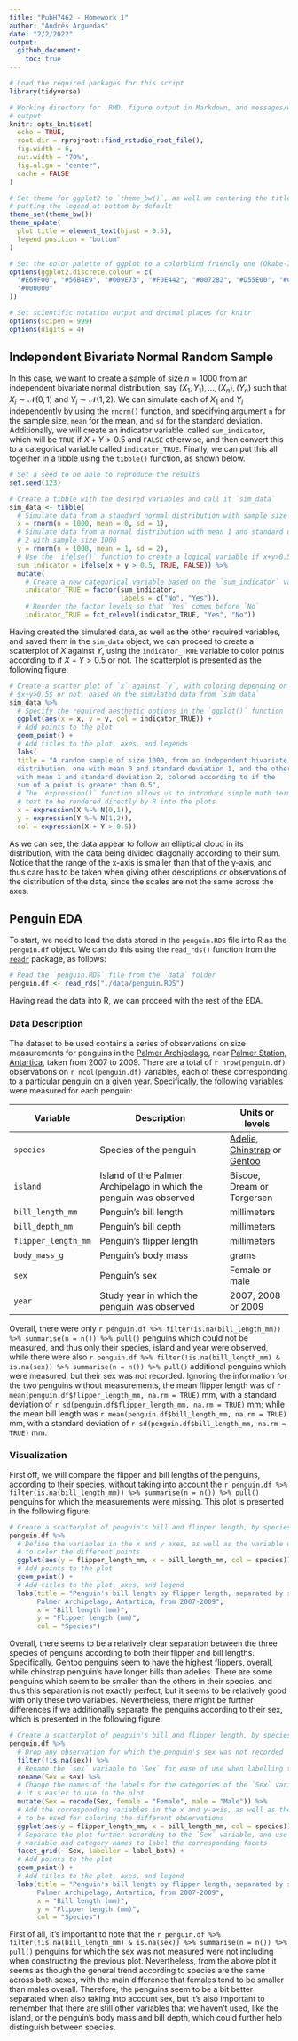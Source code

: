 ```yaml
---
title: "PubH7462 - Homework 1"
author: "Andrés Arguedas"
date: "2/2/2022"
output: 
  github_document:
    toc: true
---
```


```r
# Load the required packages for this script
library(tidyverse)

# Working directory for .RMD, figure output in Markdown, and messages/warnings
# output
knitr::opts_knit$set(
  echo = TRUE,
  root.dir = rprojroot::find_rstudio_root_file(),
  fig.width = 6,
  out.width = "70%",
  fig.align = "center",
  cache = FALSE
)

# Set theme for ggplot2 to `theme_bw()`, as well as centering the title and
# putting the legend at bottom by default
theme_set(theme_bw())
theme_update(
  plot.title = element_text(hjust = 0.5),
  legend.position = "bottom"
)

# Set the color palette of ggplot to a colorblind friendly one (Okabe-Ito)
options(ggplot2.discrete.colour = c(
  "#E69F00", "#56B4E9", "#009E73", "#F0E442", "#0072B2", "#D55E00", "#CC79A7",
  "#000000"
))

# Set scientific notation output and decimal places for knitr
options(scipen = 999)
options(digits = 4)
```

## Independent Bivariate Normal Random Sample

In this case, we want to create a sample of size $n = 1000$ from an independent bivariate normal distribution, say $(X_1, Y_1), \dots, (X_n), (Y_n)$ such that $X_i \sim \mathcal{N} (0,1)$ and $Y_i \sim \mathcal{N} (1,2)$. We can simulate each of $X_1$ and $Y_i$ independently by using the `rnorm()` function, and specifying argument `n` for the sample size, `mean` for the mean, and `sd` for the standard deviation. Additionally, we will create an indicator variable, called `sum_indicator`, which will be `TRUE` if $X + Y > 0.5$ and `FALSE` otherwise, and then convert this to a categorical variable called `indicator_TRUE`. Finally, we can put this all together in a tibble using the `tibble()` function, as shown below.

```r
# Set a seed to be able to reproduce the results
set.seed(123)

# Create a tibble with the desired variables and call it `sim_data`
sim_data <- tibble(
  # Simulate data from a standard normal distribution with sample size 1000
  x = rnorm(n = 1000, mean = 0, sd = 1),
  # Simulate data from a normal distribution with mean 1 and standard deviation
  # 2 with sample size 1000
  y = rnorm(n = 1000, mean = 1, sd = 2),
  # Use the `ifelse()` function to create a logical variable if x+y>0.5
  sum_indicator = ifelse(x + y > 0.5, TRUE, FALSE)) %>% 
  mutate(
    # Create a new categorical variable based on the `sum_indicator` variable
    indicator_TRUE = factor(sum_indicator,
                            labels = c("No", "Yes")),
    # Reorder the factor levels so that `Yes` comes before `No`
    indicator_TRUE = fct_relevel(indicator_TRUE, "Yes", "No"))
```

Having created the simulated data, as well as the other required variables, and saved them in the `sim_data` object, we can proceed to create a scatterplot of $X$ against $Y$, using the `indicator_TRUE` variable to color points according to if $X+Y>0.5$ or not. The scatterplot is presented as the following figure:

```r
# Create a scatter plot of `x` against `y`, with coloring depending on if
# $x+y>0.5$ or not, based on the simulated data from `sim_data`
sim_data %>% 
  # Specify the required aesthetic options in the `ggplot()` function
  ggplot(aes(x = x, y = y, col = indicator_TRUE)) +
  # Add points to the plot
  geom_point() +
  # Add titles to the plot, axes, and legends
  labs(
  title = "A random sample of size 1000, from an independent bivariate normal 
  distribution, one with mean 0 and standard deviation 1, and the other 
  with mean 1 and standard deviation 2, colored according to if the 
  sum of a point is greater than 0.5",
  # The `expression()` function allows us to introduce simple math terms into
  # text to be rendered directly by R into the plots
  x = expression(X %~% N(0,1)),
  y = expression(Y %~% N(1,2)),
  col = expression(X + Y > 0.5))
```

As we can see, the data appear to follow an elliptical cloud in its distribution, with the data being divided diagonally according to their sum. Notice that the range of the x-axis is smaller than that of the y-axis, and thus care has to be taken when giving other descriptions or observations of the distribution of the data, since the scales are not the same across the axes.

## Penguin EDA

To start, we need to load the data stored in the `penguin.RDS` file into R as the `penguin.df` object. We can do this using the `read_rds()` function from the [`readr`](https://readr.tidyverse.org) package, as follows:

```r
# Read the `penguin.RDS` file from the `data` folder
penguin.df <- read_rds("./data/penguin.RDS")
```

Having read the data into R, we can proceed with the rest of the EDA.

### Data Description

The dataset to be used contains a series of observations on size measurements for penguins in the [Palmer Archipelago](https://en.wikipedia.org/wiki/Palmer_Archipelago), near [Palmer Station, Antartica](https://en.wikipedia.org/wiki/Palmer_Station), taken from 2007 to 2009. There are a total of `r nrow(penguin.df)` observations on `r ncol(penguin.df)` variables, each of these corresponding to a particular penguin on a given year. Specifically, the following variables were measured for each penguin:


| Variable            | Description                                                        | Units or levels             |
|---------------------|--------------------------------------------------------------------|-----------------------------|
| `species`           | Species of the penguin                                             | [Adelie](https://en.wikipedia.org/wiki/Adélie_penguin), [Chinstrap](https://en.wikipedia.org/wiki/Chinstrap_penguin) or [Gentoo](https://en.wikipedia.org/wiki/Gentoo_penguin) |
| `island`            | Island of the Palmer Archipelago in which the penguin was observed | Biscoe, Dream or Torgersen  |
| `bill_length_mm`    | Penguin's bill length                                              | millimeters                 |
| `bill_depth_mm`     | Penguin's bill depth                                               | millimeters                 |
| `flipper_length_mm` | Penguin's flipper length                                           | millimeters                 |
| `body_mass_g`       | Penguin's body mass                                                | grams                       |
| `sex`               | Penguin's sex                                                      | Female or male              |
| `year`              | Study year in which the penguin was observed                       | 2007, 2008 or 2009          |

Overall, there were only `r penguin.df %>% filter(is.na(bill_length_mm)) %>% summarise(n = n()) %>% pull()` penguins which could not be measured, and thus only their species, island and year were observed, while there were also `r penguin.df %>% filter(!is.na(bill_length_mm) & is.na(sex)) %>% summarise(n = n()) %>% pull()` additional penguins which were measured, but their sex was not recorded. Ignoring the information for the two penguins without measurements, the mean flipper length was of `r mean(penguin.df$flipper_length_mm, na.rm = TRUE)` mm, with a standard deviation of `r sd(penguin.df$flipper_length_mm, na.rm = TRUE)` mm; while the mean bill length was `r mean(penguin.df$bill_length_mm, na.rm = TRUE)` mm, with a standard deviation of `r sd(penguin.df$bill_length_mm, na.rm = TRUE)` mm.

### Visualization

First off, we will compare the flipper and bill lengths of the penguins, according to their species, without taking into account the `r penguin.df %>% filter(is.na(bill_length_mm)) %>% summarise(n = n()) %>% pull()` penguins for which the measurements were missing. This plot is presented in the following figure:

```r
# Create a scatterplot of penguin's bill and flipper length, by species
penguin.df %>% 
  # Define the variables in the x and y axes, as well as the variable with which
  # to color the different points
  ggplot(aes(y = flipper_length_mm, x = bill_length_mm, col = species)) +
  # Add points to the plot
  geom_point() +
  # Add titles to the plot, axes, and legend
  labs(title = "Penguin's bill length by flipper length, separated by species, 
       Palmer Archipelago, Antartica, from 2007-2009",
       x = "Bill length (mm)",
       y = "Flipper length (mm)",
       col = "Species")
```

Overall, there seems to be a relatively clear separation between the three species of penguins according to both their flipper and bill lengths. Specifically, Gentoo penguins seem to have the highest flippers, overall, while chinstrap penguin's have longer bills than adelies. There are some penguins which seem to be smaller than the others in their species, and thus this separation is not exactly perfect, but it seems to be relatively good with only these two variables. Nevertheless, there might be further differences if we additionally separate the penguins according to their sex, which is presented in the following figure:

```r
# Create a scatterplot of penguin's bill and flipper length, by species and sex
penguin.df %>% 
  # Drop any observation for which the penguin's sex was not recorded
  filter(!is.na(sex)) %>% 
  # Rename the `sex` variable to `Sex` for ease of use when labelling the plot
  rename(Sex = sex) %>% 
  # Change the names of the labels for the categories of the `Sex` variable so
  # it's easier to use in the plot
  mutate(Sex = recode(Sex, female = "Female", male = "Male")) %>% 
  # Add the corresponding variables in the x and y-axis, as well as the variable
  # to be used for coloring the different observations
  ggplot(aes(y = flipper_length_mm, x = bill_length_mm, col = species)) +
  # Separate the plot further according to the `Sex` variable, and use both the
  # variable and category names to label the corresponding facets
  facet_grid(~ Sex, labeller = label_both) +
  # Add points to the plot
  geom_point() +
  # Add titles to the plot, axes, and legend
  labs(title = "Penguin's bill length by flipper length, separated by species and sex,
       Palmer Archipelago, Antartica, from 2007-2009",
       x = "Bill length (mm)",
       y = "Flipper length (mm)",
       col = "Species")
```

First of all, it's important to note that the `r penguin.df %>% filter(!is.na(bill_length_mm) & is.na(sex)) %>% summarise(n = n()) %>% pull()` penguins for which the sex was not measured were not including when constructing the previous plot. Nevertheless, from the above plot it seems as though the general trend according to species are the same across both sexes, with the main difference that females tend to be smaller than males overall. Therefore, the penguins seem to be a bit better separated when also taking into account sex, but it's also important to remember that there are still other variables that we haven't used, like the island, or the penguin's body mass and bill depth, which could further help distinguish between species.